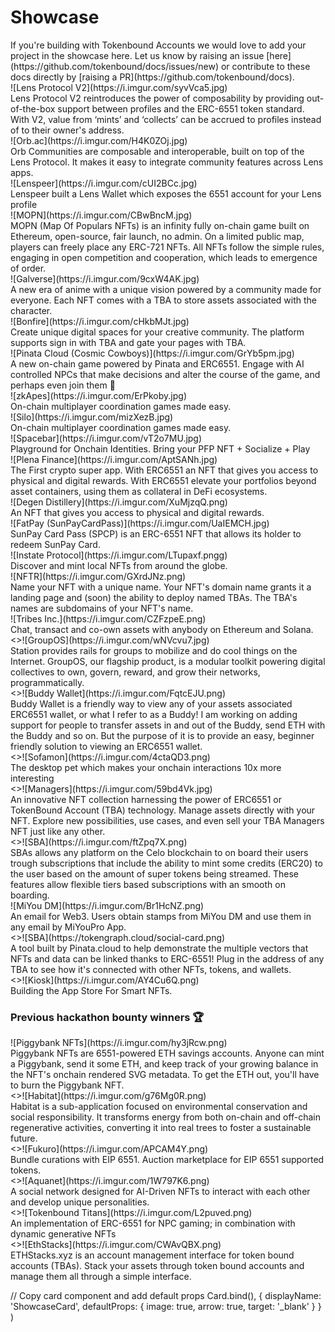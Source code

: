 
# Showcase

<Callout emoji="✍🏽" type="info">
  If you're building with Tokenbound Accounts we would love to add your project in the showcase here. Let us know by raising an issue [here](https://github.com/tokenbound/docs/issues/new) or contribute to these docs directly by [raising a PR](https://github.com/tokenbound/docs).
</Callout>

<div className="showcase">
<Cards>

<ShowcaseCard title="Lens Protocol V2" href="https://www.lens.xyz/">
    ![Lens Protocol V2](https://i.imgur.com/syvVca5.jpg)
    <div className="description">
      Lens Protocol V2 reintroduces the power of composability by providing out-of-the-box support between profiles and the ERC-6551 token standard. With V2, value from ‘mints’ and ‘collects’ can be accrued to profiles instead of to their owner's address.
    </div>
  </ShowcaseCard>
<ShowcaseCard title="Orb" href="https://www.orb.ac/">
  ![Orb.ac](https://i.imgur.com/H4K0ZOj.jpg)
  <div className="description">
    Orb Communities are composable and interoperable, built on top of the Lens Protocol. It makes it easy to integrate community features across Lens apps.
  </div>
</ShowcaseCard>

<ShowcaseCard title="Lenspeer" href="https://lenspeer.com/">
  ![Lenspeer](https://i.imgur.com/cUI2BCc.jpg)
  <div className="description">
    Lenspeer built a Lens Wallet which exposes the 6551 account for your Lens profile
  </div>
</ShowcaseCard>

<ShowcaseCard title="MOPN" href="https://www.mopn.xyz/">
    ![MOPN](https://i.imgur.com/CBwBncM.jpg)
    <div className="description">
      MOPN (Map Of Populars NFTs) is an infinity fully on-chain game built on Ethereum, open-source, fair launch, no admin. On a limited public map, players can freely place any ERC-721 NFTs. All NFTs follow the simple rules, engaging in open competition and cooperation, which leads to emergence of order.
    </div>
  </ShowcaseCard>

<ShowcaseCard title="Galverse" href="https://www.bonfire.xyz">
    ![Galverse](https://i.imgur.com/9cxW4AK.jpg)
    <div className="description">
       A new era of anime with a unique vision powered by a community made for everyone. Each NFT comes with a TBA to store assets associated with the character.
    </div>
  </ShowcaseCard>

<ShowcaseCard title="Bonfire" href="https://www.bonfire.xyz">
    ![Bonfire](https://i.imgur.com/cHkbMJt.jpg)
    <div className="description">
       Create unique digital spaces for your creative community. The platform supports sign in with TBA and gate your pages with TBA.
    </div>
  </ShowcaseCard>

<ShowcaseCard title="Pinata Cloud (Cosmic Cowboys)" href="https://www.pinata.cloud">
    ![Pinata Cloud (Cosmic Cowboys)](https://i.imgur.com/GrYb5pm.jpg)
    <div className="description">
       A new on-chain game powered by Pinata and ERC6551. Engage with AI controlled NPCs that make decisions and alter the course of the game, and perhaps even join them 👀
    </div>
  </ShowcaseCard>

<ShowcaseCard title="zkApes" href="https://zkape.io">
    ![zkApes](https://i.imgur.com/ErPkoby.jpg)
    <div className="description">
      On-chain multiplayer coordination games made easy.
    </div>
  </ShowcaseCard>
<ShowcaseCard title="Silo.gg" href="https://silo.gg">
    ![Silo](https://i.imgur.com/mizXezB.jpg)
    <div className="description">
      On-chain multiplayer coordination games made easy.
    </div>
  </ShowcaseCard>
<ShowcaseCard title="Spacebar" href="https://www.spacebar.xyz">
    ![Spacebar](https://i.imgur.com/vT2o7MU.jpg)
    <div className="description">
      Playground for Onchain Identities. Bring your PFP NFT + Socialize + Play
    </div>
  </ShowcaseCard>
    <ShowcaseCard title="Plena Finance" href="link3.to/plenafinance">
    ![Plena Finance](https://i.imgur.com/AptSANh.jpg)
    <div className="description">
      The First crypto super app. With ERC6551 an NFT that gives you access to physical and digital rewards. With ERC6551 elevate your portfolios beyond asset containers, using them as collateral in DeFi ecosystems.
    </div>
  </ShowcaseCard>
  <ShowcaseCard title="Degen Distillery" href="https://www.degendistillery.com">
    ![Degen Distillery](https://i.imgur.com/XuMjzqQ.png)
    <div className="description">
      An NFT that gives you access to physical and digital rewards.
    </div>
  </ShowcaseCard>
  <ShowcaseCard title="FatPay (SunPayCardPass)" href="https://www.fatpay.org">
    ![FatPay (SunPayCardPass)](https://i.imgur.com/UaIEMCH.jpg)
    <div className="description">
      SunPay Card Pass (SPCP) is an ERC-6551 NFT that allows its holder to redeem SunPay Card.
    </div>
  </ShowcaseCard>
  <ShowcaseCard title="Instate Protocol" href="https://instate.vercel.app/map">
    ![Instate Protocol](https://i.imgur.com/LTupaxf.pngg)
    <div className="description">
      Discover and mint local NFTs from around the globe.
    </div>
  </ShowcaseCard>
  <ShowcaseCard title="NFTR - the NFT name registry" href="https://www.nftr.name/">
    ![NFTR](https://i.imgur.com/GXrdJNz.png)
    <div className="description">
      Name your NFT with a unique name. Your NFT's domain name grants it a landing page and (soon) the ability to deploy named TBAs. The TBA's names are subdomains of your NFT's name.
    </div>
  </ShowcaseCard>
  <ShowcaseCard title="Tribes Inc." href="https://www.tribes.xyz/">
    ![Tribes Inc.](https://i.imgur.com/CZFzpeE.png)
    <div className="description">
      Chat, transact and co-own assets with anybody on Ethereum and Solana.
    </div>
  </ShowcaseCard>
  <ShowcaseCard title="GroupOS by Station Network" href="https://station.mirror.xyz/wV3sS2WN8DymlBtRVa5tn6tLxQx3mu_6rEdoydy_SGU">
    <>![GroupOS](https://i.imgur.com/wNVcvu7.jpg)</>
    <div className="description">
      Station provides rails for groups to mobilize and do cool things on the Internet. GroupOS, our flagship product, is a modular toolkit powering digital collectives to own, govern, reward, and grow their networks, programmatically.
    </div>
  </ShowcaseCard>
  <ShowcaseCard title="Buddy Wallet" href="https://buddywallet.io">
      <>![Buddy Wallet](https://i.imgur.com/FqtcEJU.png)</>
      <div className="description">
        Buddy Wallet is a friendly way to view any of your assets associated ERC6551 wallet, or what I refer to as a Buddy! I am working on adding support for people to transfer assets in and out of the Buddy, send ETH with the Buddy and so on. But the purpose of it is to provide an easy, beginner friendly solution to viewing an ERC6551 wallet.
      </div>
  </ShowcaseCard>
  <ShowcaseCard title="Sofamon" href="https://sofamon.xyz/">
      <>![Sofamon](https://i.imgur.com/4ctaQD3.png)</>
      <div className="description">
        The desktop pet which makes your onchain interactions 10x more interesting
      </div>
  </ShowcaseCard>
  <ShowcaseCard title="The Managers" href="https://themanagers.wtf/">
      <>![Managers](https://i.imgur.com/59bd4Vk.jpg)</>
      <div className="description">
        An innovative NFT collection harnessing the power of ERC6551 or TokenBound Account (TBA) technology. Manage assets directly with your NFT. Explore new possibilities, use cases, and even sell your TBA Managers NFT just like any other.
      </div>
  </ShowcaseCard>

  <ShowcaseCard title="Subscription Bound Accounts (SBA)" href="https://devfolio.co/projects/sba-b742">
      <>![SBA](https://i.imgur.com/ftZpq7X.png)</>
      <div className="description">
        SBAs allows any platform on the Celo blockchain to on board their users trough subscriptions that include the ability to mint some credits (ERC20) to the user based on the amount of super tokens being streamed. These features allow flexible tiers based subscriptions with an smooth on boarding.
      </div>
  </ShowcaseCard>
  <ShowcaseCard title="MiYou DM" href="https://dm.miyou.io">
    ![MiYou DM](https://i.imgur.com/Br1HcNZ.png)
    <div className="description">
      An email for Web3. Users obtain stamps from MiYou DM and use them in any email by MiYouPro App.
    </div>
  </ShowcaseCard>

  <ShowcaseCard title="Tokengraph.cloud" href="https://tokengraph.cloud">
      <>![SBA](https://tokengraph.cloud/social-card.png)</>
      <div className="description">
        A tool built by Pinata.cloud to help demonstrate the multiple vectors that NFTs and data can be linked thanks to ERC-6551! Plug in the address of any TBA to see how it's connected with other NFTs, tokens, and wallets.
      </div>
  </ShowcaseCard>

  <ShowcaseCard title="Kiosk" href="https://tbkiosk.xyz/projects">
    <>![Kiosk](https://i.imgur.com/AY4Cu6Q.png)</>
    <div className="description">
      Building the App Store For Smart NFTs.
    </div>
  </ShowcaseCard>

</Cards>
</div>

### Previous hackathon bounty winners 🏆
<div className="showcase">
<Cards>
    <ShowcaseCard title="Piggybank NFTs" href="https://ethglobal.com/showcase/piggybank-6551-nft-e2ai5">
      ![Piggybank NFTs](https://i.imgur.com/hy3jRcw.png)
      <div className="description">
        Piggybank NFTs are 6551-powered ETH savings accounts. Anyone can mint a Piggybank, send it some ETH, and keep track of your growing balance in the NFT's onchain rendered SVG metadata. To get the ETH out, you'll have to burn the Piggybank NFT.
      </div>
    </ShowcaseCard>
  <ShowcaseCard title="Habitat" href="https://ethglobal.com/showcase/habitat-zpg07">
    <>![Habitat](https://i.imgur.com/g76Mg0R.png)</>
    <div className="description">
      Habitat is a sub-application focused on environmental conservation and social responsibility. It transforms energy from both on-chain and off-chain regenerative activities, converting it into real trees to foster a sustainable future.
    </div>
  </ShowcaseCard>
  <ShowcaseCard title="Fukuro" href="https://ethglobal.com/showcase/fukuro-3cdwv">
    <>![Fukuro](https://i.imgur.com/APCAM4Y.png)</>
    <div className="description">
      Bundle curations with EIP 6551. Auction marketplace for EIP 6551 supported tokens.
    </div>
  </ShowcaseCard>
  <ShowcaseCard title="Aquanet" href="https://ethglobal.com/showcase/aquanet-dzz2c">
    <>![Aquanet](https://i.imgur.com/1W797K6.png)</>
    <div className="description">
      A social network designed for AI-Driven NFTs to interact with each other and develop unique personalities.
    </div>
  </ShowcaseCard>
  <ShowcaseCard title="Tokenbound Titans" href="https://ethglobal.com/showcase/tokenbound-titans-5w6oq">
    <>![Tokenbound Titans](https://i.imgur.com/L2puved.png)</>
    <div className="description">
      An implementation of ERC-6551 for NPC gaming; in combination with dynamic generative NFTs
    </div>
  </ShowcaseCard>
  <ShowcaseCard title="ETHStacks" href="https://ethglobal.com/showcase/ethstacks-gdtth">
    <>![EthStacks](https://i.imgur.com/CWAvQBX.png)</>
    <div className="description">
      ETHStacks.xyz is an account management interface for token bound accounts (TBAs). Stack your assets through token bound accounts and manage them all through a simple interface.
    </div>
  </ShowcaseCard>
</Cards>
</div>

  // Copy card component and add default props
  Card.bind(),
  {
    displayName: 'ShowcaseCard',
    defaultProps: {
      image: true,
      arrow: true,
      target: '_blank'
    }
  }
)

<style global jsx>{`
  .showcase img {
    aspect-ratio: 12/6.3;
    object-fit: cover;
  }
  .showcase .description {
    padding: 20px;
  }
`}</style>
